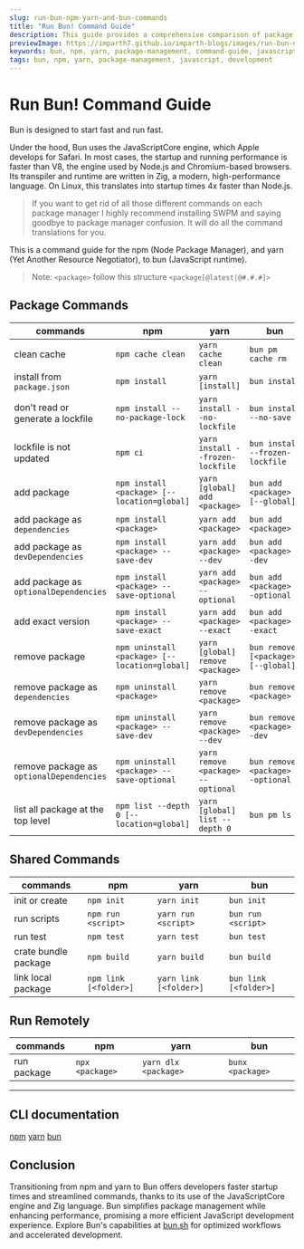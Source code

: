 ```yaml
---
slug: run-bun-npm-yarn-and-bun-commands
title: "Run Bun! Command Guide"
description: This guide provides a comprehensive comparison of package management commands across npm, yarn, and Bun. Learn how Bun simplifies and accelerates package management with its high-performance JavaScriptCore engine and Zig-based runtime.
previewImage: https://imparth7.github.io/imparth-blogs/images/run-bun-npm-yarn-and-bun-commands.png
keywords: bun, npm, yarn, package-management, command-guide, javascript
tags: bun, npm, yarn, package-management, javascript, development
---
```


<BannerImage src="https://imparth7.github.io/imparth-blogs/images/run-bun-npm-yarn-and-bun-commands.png" alt="Run Bun! Command Guide Banner" title="Run Bun! Command Guide" />

# Run Bun! Command Guide

Bun is designed to start fast and run fast.

Under the hood, Bun uses the JavaScriptCore engine, which Apple develops for Safari. In most cases, the startup and running performance is faster than V8, the engine used by Node.js and Chromium-based browsers. Its transpiler and runtime are written in Zig, a modern, high-performance language. On Linux, this translates into startup times 4x faster than Node.js.

> If you want to get rid of all those different commands on each package manager I highly recommend installing SWPM and saying goodbye to package manager confusion. It will do all the command translations for you.

This is a command guide for the npm (Node Package Manager), and yarn (Yet Another Resource Negotiator), to bun (JavaScript runtime).

> Note: `<package>` follow this structure `<package[@latest|@#.#.#]>`

## Package Commands

| commands | npm | yarn | bun |
| -------- | --- | ---- | --- |
| clean cache | `npm cache clean` | `yarn cache clean` | `bun pm cache rm` |
| install from `package.json` | `npm install` | `yarn [install]` | `bun install` |
| don't read or generate a lockfile | `npm install --no-package-lock` | `yarn install --no-lockfile` | `bun install --no-save` |
| lockfile is not updated | `npm ci` | `yarn install --frozen-lockfile` | `bun install --frozen-lockfile` |
| add package | `npm install <package> [--location=global] ` | `yarn [global] add <package>` | `bun add <package> [--global]` |
| add package as `dependencies` | `npm install <package>` | `yarn add <package>` | `bun add <package>` |
| add package as `devDependencies` | `npm install <package> --save-dev` | `yarn add <package> --dev` | `bun add <package> --dev` |
| add package as `optionalDependencies` | `npm install <package> --save-optional` | `yarn add <package> --optional` | `bun add <package> --optional` |
| add exact version | `npm install <package> --save-exact` | `yarn add <package> --exact` | `bun add <package> --exact` |
| remove package | `npm uninstall <package> [--location=global]` | `yarn [global] remove <package>` | `bun remove [<package>] [--global] ` |
| remove package as `dependencies` | `npm uninstall <package>` | `yarn remove <package>` | `bun remove <package>` |
| remove package as `devDependencies` | `npm uninstall <package> --save-dev` | `yarn remove <package> --dev` | `bun remove <package> --dev` |
| remove package as `optionalDependencies` | `npm uninstall <package> --save-optional` | `yarn remove <package> --optional` | `bun remove <package> --optional` |
| list all package at the top level | `npm list --depth 0 [--location=global]` | `yarn [global] list --depth 0` | `bun pm ls` |


## Shared Commands

| commands | npm | yarn | bun |
| -------- | --- | ---- | --- |
| init or create | `npm init` | `yarn init` | `bun init` |
| run scripts | `npm run <script>` | `yarn run <script>` | `bun run <script>` |
| run test | `npm test` | `yarn test` | `bun test` |
| crate bundle package | `npm build` | `yarn build` | `bun build` |
| link local package | `npm link [<folder>]` | `yarn link [<folder>]` | `bun link [<folder>]` |


## Run Remotely

| commands | npm | yarn | bun |
| -------- | --- | ---- | --- |
| run package | `npx <package>` | `yarn dlx <package>` | `bunx <package>` |

---

## CLI documentation
[npm](docs.npmjs.com/)
[yarn](classic.yarnpkg.com/)
[bun](bun.sh/)

## Conclusion

Transitioning from npm and yarn to Bun offers developers faster startup times and streamlined commands, thanks to its use of the JavaScriptCore engine and Zig language. Bun simplifies package management while enhancing performance, promising a more efficient JavaScript development experience. Explore Bun's capabilities at [bun.sh](bun.sh) for optimized workflows and accelerated development.